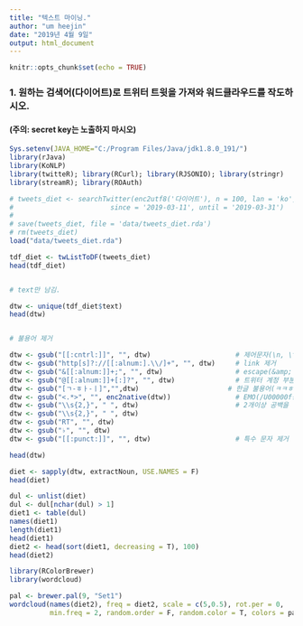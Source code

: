 ```yaml
---
title: "텍스트 마이닝."
author: "um heejin"
date: "2019년 4월 9일"
output: html_document
---
```


```r
knitr::opts_chunk$set(echo = TRUE)
```

### 1. 원하는 검색어(다이어트)로 트위터 트윗을 가져와 워드클라우드를 작도하시오.
#### (주의: secret key는 노출하지 마시오)

```r
Sys.setenv(JAVA_HOME="C:/Program Files/Java/jdk1.8.0_191/")
library(rJava)
library(KoNLP)
library(twitteR); library(RCurl); library(RJSONIO); library(stringr)
library(streamR); library(ROAuth)

# tweets_diet <- searchTwitter(enc2utf8('다이어트'), n = 100, lan = 'ko', 
#                        since = '2019-03-11', until = '2019-03-31')
# 
# save(tweets_diet, file = 'data/tweets_diet.rda')
# rm(tweets_diet)
load("data/tweets_diet.rda")

tdf_diet <- twListToDF(tweets_diet)  
head(tdf_diet)


# text만 남김.

dtw <- unique(tdf_diet$text)     
head(dtw)


# 불용어 제거

dtw <- gsub("[[:cntrl:]]", "", dtw)                     # 제어문자(\n, \t등) 제거
dtw <- gsub("http[s]?://[[:alnum:].\\/]+", "", dtw)     # link 제거
dtw <- gsub("&[[:alnum:]]+;", "", dtw)                  # escape(&amp; &lt;등) 제거
dtw <- gsub("@[[:alnum:]]+[:]?", "", dtw)               # 트위터 계정 부분 제거
dtw <- gsub("[ㄱ-ㅎㅏ-ㅣ]","",dtw)                      # 한글 불용어(ㅋㅋㅎㅎ ㅠㅜ등) 제거
dtw <- gsub("<.*>", "", enc2native(dtw))                # EMO(/U00000f등) 제거
dtw <- gsub("\\s{2,}", " ", dtw)                        # 2개이상 공백을 한개의 공백으로 처리
dtw <- gsub("\\s{2,}", " ", dtw)    
dtw <- gsub("RT", "", dtw)   
dtw <- gsub("♭", "", dtw)   
dtw <- gsub("[[:punct:]]", "", dtw)                     # 특수 문자 제거 (앞의 처리 때문에 마지막에 처리)

head(dtw)

diet <- sapply(dtw, extractNoun, USE.NAMES = F)
head(diet)

dul <- unlist(diet)
dul <- dul[nchar(dul) > 1]
diet1 <- table(dul)
names(diet1)
length(diet1)
head(diet1)
diet2 <- head(sort(diet1, decreasing = T), 100)
head(diet2)

library(RColorBrewer)
library(wordcloud)

pal <- brewer.pal(9, "Set1")
wordcloud(names(diet2), freq = diet2, scale = c(5,0.5), rot.per = 0, 
          min.freq = 2, random.order = F, random.color = T, colors = pal)
```
